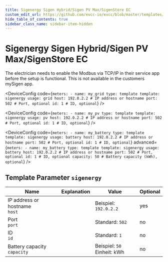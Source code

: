 ```yaml
---
title: Sigenergy Sigen Hybrid/Sigen PV Max/SigenStore EC
custom_edit_url: https://github.com/evcc-io/evcc/blob/master/templates/definition/meter/sigenergy.yaml
hide_table_of_contents: true
sidebar_class_name: sidebar-item-hidden
---
```



# Sigenergy Sigen Hybrid/Sigen PV Max/SigenStore EC

<div className="device-detail-container">
  <div className="device-detail-content">
    <DeviceFeatures features="" />

The electrician needs to enable the Modbus via TCP/IP in their service app before the setup is functional. This is not available in the customers mySigen app.


<Tabs>
<TabItem value="grid" label="Grid" default>

<DeviceConfig code={`meters:
    - name: my_grid
      type: template
      template: sigenergy
      usage: grid
      host: 192.0.2.2 # IP address or hostname
      port: 502 # Port, optional
      id: 1 # ID, optional`}  />

</TabItem>
<TabItem value="pv" label="PV">

<DeviceConfig code={`meters:
    - name: my_pv
      type: template
      template: sigenergy
      usage: pv
      host: 192.0.2.2 # IP address or hostname
      port: 502 # Port, optional
      id: 1 # ID, optional`}  />

</TabItem>
<TabItem value="battery" label="Battery">

<DeviceConfig code={`meters:
    - name: my_battery
      type: template
      template: sigenergy
      usage: battery
      host: 192.0.2.2 # IP address or hostname
      port: 502 # Port, optional
      id: 1 # ID, optional`} advanced={`meters:
    - name: my_battery
      type: template
      template: sigenergy
      usage: battery
      host: 192.0.2.2 # IP address or hostname
      port: 502 # Port, optional
      id: 1 # ID, optional
      capacity: 50 # Battery capacity (kWh), optional`} />

</TabItem>
</Tabs>
  </div>
  <div className="device-detail-icon">
    <evcc-icon
      type="meter"
      name="sigenergy-sigen-hybrid-sigen-pv-max-sigenstore-ec"
      size="400px"
      alt="Sigenergy Sigen Hybrid/Sigen PV Max/SigenStore EC"
      className="device-detail-icon-img"
    ></evcc-icon>
  </div>
</div>

## Template Parameter `sigenergy`

| Name | Explanation | Value | Optional |
|-----------|-------------|-------|----------|
| IP address or hostname<br/>`host` |  | Beispiel: `192.0.2.2` | yes |
| Port<br/>`port` |  | Standard: `502` | no |
| ID<br/>`id` |  | Standard: `1` | no |
| Battery capacity<br/>`capacity` |  | Beispiel: `50`<br/>Einheit: kWh | no |

